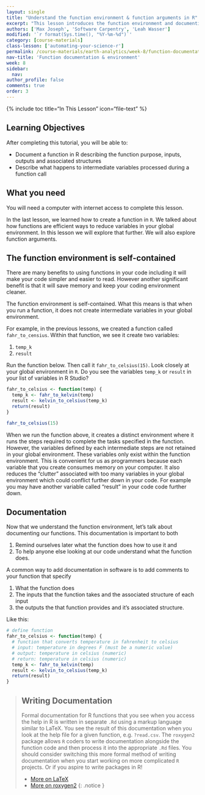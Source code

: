 ```yaml
---
layout: single
title: "Understand the function environment & function arguments in R"
excerpt: "This lesson introduces the function environment and documenting functions in R. When you run a function intermediate variables are not stored in the global environment. This not only saves memory on your computer but also keeps our environment clean, reducing the risk of conflicting variables. "
authors: ['Max Joseph', 'Software Carpentry', 'Leah Wasser']
modified: '`r format(Sys.time(), "%Y-%m-%d")`'
category: [course-materials]
class-lesson: ['automating-your-science-r']
permalink: /course-materials/earth-analytics/week-8/function-documentation-environment-r/
nav-title: 'Function documentation & environment'
week: 8
sidebar:
  nav:
author_profile: false
comments: true
order: 3
---
```



{% include toc title="In This Lesson" icon="file-text" %}

<div class='notice--success' markdown="1">

## <i class="fa fa-graduation-cap" aria-hidden="true"></i> Learning Objectives

After completing this tutorial, you will be able to:

* Document a function in R describing the function purpose, inputs, outputs and associated structures
* Describe what happens to intermediate variables processed during a function call

## <i class="fa fa-check-square-o fa-2" aria-hidden="true"></i> What you need

You will need a computer with internet access to complete this lesson.

</div>

In the last lesson, we learned how to create a function in `R`. We talked about
how functions are efficient ways to reduce variables in your global environment.
In this lesson we will explore that further. We will also explore function arguments.

## The function environment is self-contained

There are many benefits to using functions in your code including it will make
your code simpler and easier to read. However another significant benefit is
that it will save memory and keep your coding environment cleaner.

The function environment is self-contained. What this  means is that when you
run a function, it does not create intermediate variables in your global environment.

For example, in the previous lessons, we created a function called
`fahr_to_censius`. Within that function, we see it create two variables:

1. `temp_k`
2. `result`

Run the function below. Then call it `fahr_to_celsius(15)`. Look closely at
your global environment in `R`. Do you see the variables `temp_k` or `result`
in your list of variables in R Studio?

```r
fahr_to_celsius <- function(temp) {
  temp_k <- fahr_to_kelvin(temp)
  result <- kelvin_to_celsius(temp_k)
  return(result)
}

fahr_to_celsius(15)

```

When we run the function above, it creates a distinct environment where it runs
the steps required to complete the tasks specified in the function. However,
the variables defined by each intermediate steps are not retained in your global
environment. These variables only exist within the function environment. This
is convenient for us as programmers because each variable that you create consumes
memory on your computer. It also reduces the "clutter" associated with too many
variables in your global environment which could conflict further down in your
code. For example you may have another variable called "result" in your code
code further down.


## Documentation

Now that we understand the function environment, let's talk about documenting
our functions. This documentation is important to both

1. Remind ourselves later what the function does how to use it and
2. To help anyone else looking at our code understand what the function does.

A common way to add documentation in software is to add comments to your function
that specify

1. What the function does
2. The inputs that the function takes and the associated structure of each input
3. the outputs the that function provides and it's associated structure.

Like this:

```r
# define function
fahr_to_celsius <- function(temp) {
  # function that converts temperature in fahrenheit to celsius
  # input: temperature in degrees F (must be a numeric value)
  # output: temperature in celsius (numeric)
  # return: temperature in celsius (numeric)
  temp_k <- fahr_to_kelvin(temp)
  result <- kelvin_to_celsius(temp_k)
  return(result)
}
```

> ## Writing Documentation
>
> Formal documentation for R functions that you see when you access the help in
> R is written in separate `.Rd` using a
> markup language similar to LaTeX. You see the result of this documentation
> when you look at the help file for a given function, e.g. `?read.csv`.
> The `roxygen2` package allows `R` coders to write documentation alongside
> the function code and then process it into the appropriate `.Rd` files.
> You should consider switching this more formal method of writing documentation
> when you start working on more complicated `R` projects. Or if you aspire to
> write packages in R!
>
> * <a href="http://www.latex-project.org/" target="_blank">More on LaTeX</a>
> * <a href="http://cran.r-project.org/web/packages/roxygen2/vignettes/rd.html" target="_blank"> More on roxygen2</a>
{: .notice }
